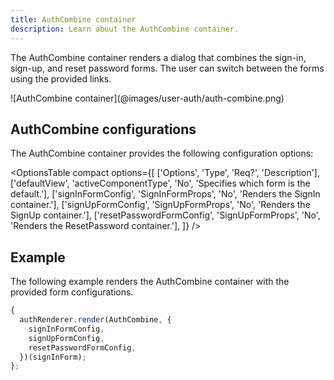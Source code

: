 ```yaml
---
title: AuthCombine container
description: Learn about the AuthCombine container.
---
```



The AuthCombine container renders a dialog that combines the sign-in, sign-up, and reset password forms. The user can switch between the forms using the provided links.

<Diagram caption="AuthCombine container">
  ![AuthCombine container](@images/user-auth/auth-combine.png)
</Diagram>

## AuthCombine configurations

The AuthCombine container provides the following configuration options:

<OptionsTable
compact
    options={[
        ['Options', 'Type', 'Req?', 'Description'],
        ['defaultView', 'activeComponentType', 'No', 'Specifies which form is the default.'],
        ['signInFormConfig', 'SignInFormProps', 'No', 'Renders the SignIn container.'],
        ['signUpFormConfig', 'SignUpFormProps', 'No', 'Renders the SignUp container.'],
        ['resetPasswordFormConfig', 'SignUpFormProps', 'No', 'Renders the ResetPassword container.'],
    ]}
/>

## Example

The following example renders the AuthCombine container with the provided form configurations.

```javascript
{
  authRenderer.render(AuthCombine, {
    signInFormConfig,
    signUpFormConfig,
    resetPasswordFormConfig,
  })(signInForm);
};
```
